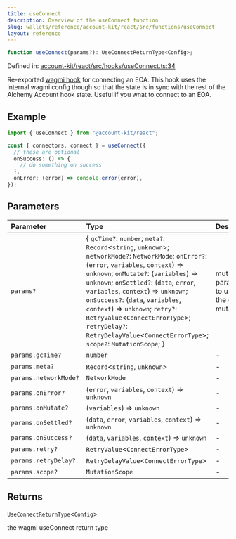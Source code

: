 ```yaml
---
title: useConnect
description: Overview of the useConnect function
slug: wallets/reference/account-kit/react/src/functions/useConnect
layout: reference
---
```


```ts
function useConnect(params?): UseConnectReturnType<Config>;
```

Defined in: [account-kit/react/src/hooks/useConnect.ts:34](https://github.com/alchemyplatform/aa-sdk/blob/923a52171f7246172caf350853843e6680197da9/account-kit/react/src/hooks/useConnect.ts#L34)

Re-exported [wagmi hook](https://wagmi.sh/react/api/hooks/useConnect) for connecting an EOA. This hook
uses the internal wagmi config though so that the state
is in sync with the rest of the Alchemy Account hook state.
Useful if you wnat to connect to an EOA.

## Example

```ts twoslash
import { useConnect } from "@account-kit/react";

const { connectors, connect } = useConnect({
  // these are optional
  onSuccess: () => {
    // do something on success
  },
  onError: (error) => console.error(error),
});
```

## Parameters

| Parameter             | Type                                                                                                                                                                                                                                                                                                                                                                                                                                                                     | Description                                         |
| :-------------------- | :----------------------------------------------------------------------------------------------------------------------------------------------------------------------------------------------------------------------------------------------------------------------------------------------------------------------------------------------------------------------------------------------------------------------------------------------------------------------- | :-------------------------------------------------- |
| `params?`             | \{ `gcTime?`: `number`; `meta?`: `Record`\<`string`, `unknown`>; `networkMode?`: `NetworkMode`; `onError?`: (`error`, `variables`, `context`) => `unknown`; `onMutate?`: (`variables`) => `unknown`; `onSettled?`: (`data`, `error`, `variables`, `context`) => `unknown`; `onSuccess?`: (`data`, `variables`, `context`) => `unknown`; `retry?`: `RetryValue`\<`ConnectErrorType`>; `retryDelay?`: `RetryDelayValue`\<`ConnectErrorType`>; `scope?`: `MutationScope`; } | mutation parameters to use for the connect mutation |
| `params.gcTime?`      | `number`                                                                                                                                                                                                                                                                                                                                                                                                                                                                 | -                                                   |
| `params.meta?`        | `Record`\<`string`, `unknown`>                                                                                                                                                                                                                                                                                                                                                                                                                                           | -                                                   |
| `params.networkMode?` | `NetworkMode`                                                                                                                                                                                                                                                                                                                                                                                                                                                            | -                                                   |
| `params.onError?`     | (`error`, `variables`, `context`) => `unknown`                                                                                                                                                                                                                                                                                                                                                                                                                           | -                                                   |
| `params.onMutate?`    | (`variables`) => `unknown`                                                                                                                                                                                                                                                                                                                                                                                                                                               | -                                                   |
| `params.onSettled?`   | (`data`, `error`, `variables`, `context`) => `unknown`                                                                                                                                                                                                                                                                                                                                                                                                                   | -                                                   |
| `params.onSuccess?`   | (`data`, `variables`, `context`) => `unknown`                                                                                                                                                                                                                                                                                                                                                                                                                            | -                                                   |
| `params.retry?`       | `RetryValue`\<`ConnectErrorType`>                                                                                                                                                                                                                                                                                                                                                                                                                                        | -                                                   |
| `params.retryDelay?`  | `RetryDelayValue`\<`ConnectErrorType`>                                                                                                                                                                                                                                                                                                                                                                                                                                   | -                                                   |
| `params.scope?`       | `MutationScope`                                                                                                                                                                                                                                                                                                                                                                                                                                                          | -                                                   |

## Returns

`UseConnectReturnType`\<`Config`>

the wagmi useConnect return type
